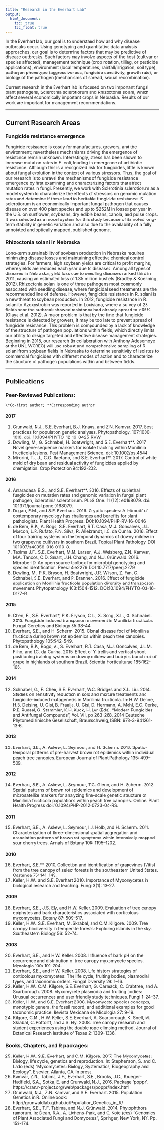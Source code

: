 ```yaml
---
title: "Research in the Everhart Lab"
output:
  html_document:
    toc: true
    toc_float: true
---
```

In the Everhart lab, our goal is to understand how and why disease outbreaks occur.  Using genotyping and quantitative data analysis approaches, our goal is to determine factors that may be predictive of disease outbreaks.  Such factors may involve aspects of the host (cultivar or species affected), management technique (crop rotation, tilling, or pesticide applications), environment (local temperatures, rainfall/irrigation, soil type), pathogen phenotype (aggressiveness, fungicide sensitivity, growth rate), or biology of the pathogen (mechanisms of spread, sexual recombination).

Current research in the Everhart lab is focused on two important fungal plant pathogens, Sclerotinia sclerotiorum and Rhizoctonia solani, which affect several economically important crops in Nebraska.  Results of our work are important for management recommendations.

----

## Current Research Areas

### Fungicide resistance emergence
Fungicide resistance is costly for manufactures, growers, and the environment; nevertheless mechanisms driving the emergence of resistance remain unknown.  Interestingly, stress has been shown to increase mutation rates in E. coli, leading to emergence of antibiotic resistance. Although this is a recognized risk for fungicides, little is known about fungal evolution in the context of various stressors.  Thus, the goal of our research is to unravel the mechanisms of fungicide resistance emergence by first examining and characterizing factors that affect mutation rates in fungi.  Presently, we work with Sclerotinia sclerotiorum as a model system to characterize the effects of stressors on genomic mutation rates and determine if these lead to heritable fungicide resistance. S. sclerotiorum is an economically important fungal pathogen that causes disease on over 400 plant species and up to $252M in losses per year in the U.S. on sunflower, soybeans, dry edible beans, canola, and pulse crops. It was selected as a model system for this study because of its noted long-term stability in genetic variation and also due to the availability of a fully annotated and optically mapped, published genome.

### Rhizoctonia solani in Nebraska
Long-term sustainability of soybean production in Nebraska requires minimizing disease losses and maintaining effective chemical control strategies.  For farmers, high soybean yields are critical to profit margins, where yields are reduced each year due to diseases.  Among all types of diseases in Nebraska, yield loss due to seedling diseases ranked third in 2011, causing an estimated loss of 1.35 million bushels (Bradley & Koenning, 2012).  Rhizoctonia solani is one of three pathogens most commonly associated with seedling disease, where fungicidal seed treatments are the recommended line of defense.  However, fungicide resistance in R. solani is a new threat to soybean production.  In 2012, fungicide resistance in R. solani to Azoxystrobin was reported in Louisiana, where a survey of 23 fields near the outbreak showed resistance had already spread to >65% (Olaya et al. 2012).  A major problem is that by the time that fungicide resistance is detected by growers, it may be too late to prevent spread of fungicide resistance.  This problem is compounded by a lack of knowledge of the structure of pathogen populations within fields, which directly limits our ability to design targeted and effective disease management strategies.  Beginning in 2015, our research (in collaboration with Anthony Adesemoye at the UNL WCREC) will use robust and comprehensive sampling of R. solani from soybean fields in Nebraska to determine sensitivity of isolates to commercial fungicides with different modes of action and to characterize the structure of pathogen populations within and between fields.

----
## Publications

### Peer-Reviewed Publications:
    \*Co-first author; **Corresponding author

#### 2017

1. Grunwald, N.J., S.E. Everhart, B.J. Knaus, and Z.N. Kamvar. 2017. Best practices for population genetic analyses. Phytopathology. 107:1000-1010. doi: 10.1094/PHYTO-12-16-0425-RVW
2. Dowling, M., G. Schnabel, H. Boatwright, and S.E. Everhart**. 2017. Novel gene-sequence markers for isolate tracking within Monilinia fructicola lesions. Pest Management Science. doi: 10.1002/ps.4544
3. Mirorini, T.J.J., C.G. Raetano, and S.E. Everhart**. 2017. Control of white mold of dry bean and residual activity of fungicides applied by chemigation. Crop Protection 94:192-202.

#### 2016

4. Amaradasa, B.S., and S.E. Everhart**. 2016. Effects of sublethal fungicides on mutation rates and genomic variation in fungal plant pathogen, Sclerotinia sclerotiorum. PLoS One. 11 (12): e0168079. doi: 10.1371/journal.pone.0168079.
5. Dugan, F.M., and S.E. Everhart. 2016. Cryptic species: A leitmotif of contemporary mycology has challenges and benefits for plant pathologists. Plant Health Progress. DOI:10.1094/PHP-RV-16-0046
6. de Bem, B.P., A. Bogo, S.E. Everhart, R.T. Casa, M.J. Goncalves, J.L. Marcon, L.R. Rufato, F.N. Silva, R. Allebrandt, I.C. da Cunha. 2016. Effect of four training systems on the temporal dynamics of downy mildew in two grapevine cultivars in southern Brazil. Topical Plant Pathology. DOI 10.1007/s40858-016-0110-8.
7. Tabima J.F., S.E. Everhart, M.M. Larsen, A.J. Weisberg, Z.N. Kamvar, M.A. Tancos, C.D. Smart, J.H. Chang, and N.J. Grünwald. 2016. Microbe-ID: An open source toolbox for microbial genotyping and species identification. PeerJ 4:e2279 DOI 10.7717/peerj.2279
8. Dowling, M., P.K. Bryson, H. Boatwright, J.R. Wilson, Z. Fan, G. Schnabel, S.E. Everhart, and P. Brannen. 2016. Effect of fungicide application on Monilinia fructicola population diversity and transposon movement. Phytopathology 103:1504-1512. DOI:10.1094/PHYTO-03-16-0127-R

#### 2015

9. Chen, F., S.E. Everhart*, P.K. Bryson, C.L., X. Song, X.L., G. Schnabel. 2015. Fungicide induced transposon movement in Monilinia fructicola. Fungal Genetics and Biology 85:38-44.
10. Everhart, S.E., and H. Scherm. 2015. Clonal disease foci of Monilinia fructicola during brown rot epidemics within peach tree canopies. Phytopathology 105:542-549.
11. de Bem, B.P., Bogo, A., S. Everhart, R.T. Casa, M.J. Goncalves, J.L.M. Filho, and I.C. da Cunha. 2015. Effect of Y-trellis and vertical shoot positioning training systems on downy mildew and botrytis bunch rot of grape in highlands of southern Brazil. Scientia Horticulturae 185:162-166.

#### 2014

12. Schnabel, G., F. Chen, S.E. Everhart, W.C. Bridges and X.L. Liu. 2014. Studies on sensitivity reduction in solo and mixture treatments and fungicide-induced mutagenesis in Monilinia fructicola. In: H.W. Dehne, H.B. Deising, U. Gisi, B. Fraaije, U. Gisi, D. Hermann, A. Mehl, E.C. Oerke, P.E. Russel, G. Stammler, K.H. Kuck, H. Lyr (Eds). “Modern Fungicides and Antifungal Compounds”, Vol. VII, pp 263-268. 2014 Deutsche Phytomedizinische Gesellschaft, Braunschweig, ISBN: 978-3-941261-13-6.

#### 2013

13. Everhart, S.E., A. Askew, L. Seymour, and H. Scherm. 2013. Spatio-temporal patterns of pre-harvest brown rot epidemics within individual peach tree canopies. European Journal of Plant Pathology 135: 499–509.

#### 2012

14. Everhart, S.E., A. Askew, L. Seymour, T.C. Glenn, and H. Scherm. 2012. Spatial patterns of brown rot epidemics and development of microsatellite markers for analyzing fine-scale genetic structure of Monilinia fructicola populations within peach tree canopies. Online. Plant Health Progress doi:10.1094/PHP-2012-0723-04-RS.

#### 2011

15. Everhart, S.E., A. Askew, L. Seymour, I.J. Holb, and H. Scherm. 2011. Characterization of three-dimensional spatial aggregation and association patterns of brown rot symptoms within intensively mapped sour cherry trees. Annals of Botany 108: 1195–1202.

#### 2010

16. Everhart, S.E.** 2010. Collection and identification of grapevines (Vitis) from the tree canopy of select forests in the southeastern United States. Castanea 75: 141–149.
17. Keller, H.W., and S.E. Everhart 2010. Importance of Myxomycetes in biological research and teaching. Fungi 3(1): 13–27.

#### 2009

18. Everhart, S.E., J.S. Ely, and H.W. Keller. 2009. Evaluation of tree canopy epiphytes and bark characteristics associated with corticolous myxomycetes. Botany 87: 509–517.
19. Keller, H.W., S.E. Everhart, M. Skrabal, and C.M. Kilgore. 2009. Tree canopy biodiversity in temperate forests: Exploring islands in the sky. Southeastern Biology 56: 52–74.

#### 2008

20. Everhart, S.E., and H.W. Keller. 2008. Influence of bark pH on the occurrence and distribution of tree canopy myxomycete species. Mycologia 100: 191–204.
21. Everhart, S.E., and H.W. Keller. 2008. Life history strategies of corticolous myxomycetes: The life cycle, fruiting bodies, plasmodial types, and taxonomic orders.  Fungal Diversity 29: 1–16.
22. Keller, H.W., C.M. Kilgore, S.E. Everhart, G. Carmack, C. Crabtree, and A. Scarborough. 2008. Myxomycete plasmodia and fruiting bodies: Unusual occurrences and user friendly study techniques. Fungi 1: 24–37.
23. Keller, H.W., and S.E. Everhart 2008. Myxomycete species concepts, monotypic genera, the fossil record, and additional examples for good taxonomic practice. Revista Mexicana de Micologia 27: 9–19.
24. Kilgore, C.M., H.W. Keller, S.E. Everhart, A. Scarborough, K. Snell, M. Skrabal, C. Pottorff, and J.S. Ely. 2008. Tree canopy research and student experiences using the double rope climbing method. Journal of Botanical Research Institute of Texas 2: 1309–1336.

### Books, Chapters, and R packages:

25. Keller, H.W., S.E. Everhart, and C.M. Kilgore. 2017. The Myxomycetes: Biology, life cycle, genetics and reproduction. In: Stephenson, S. and C. Lado (eds) “Myxomycetes: Biology, Systematics, Biogeography and Ecology”, Elsevier, Atlanta, GA. In press.
26. Kamvar, Z.N., Tabima, J.F., Everhart, S.E., Brooks, J.C., Krueger-Hadfield, S.A., Sotka, E. and Grunwald, N.J., 2016. Package ‘poppr’. https://cran.r-project.org/web/packages/poppr/index.html
27. Grunwald, N.J., Z.N. Kamvar, and S.E. Everhart. 2015. Population Genetics in R. Online book: http://grunwaldlab.github.io/Population_Genetics_in_R/
28. Everhart, S.E., T.F. Tabima, and N.J. Grünwald. 2014. Phytophthora ramorum. In: Dean, R.A., A. Lichens-Park, and C. Kole (eds) “Genomics of Plant Associated Fungi and Oomycetes”, Springer, New York, NY. Pp. 159-174.